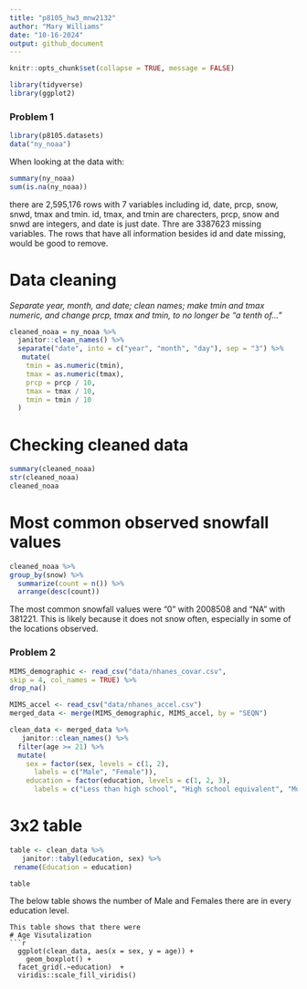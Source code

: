 ```yaml
---
title: "p8105_hw3_mnw2132"
author: "Mary Williams"
date: "10-16-2024"
output: github_document
---
```


```r
knitr::opts_chunk$set(collapse = TRUE, message = FALSE)
```

```r
library(tidyverse)
library(ggplot2)
```

### Problem 1

```r
library(p8105.datasets)
data("ny_noaa")
```

When looking at the data with: 
```r
summary(ny_noaa)
sum(is.na(ny_noaa))
```
there are 2,595,176 rows with 7 variables including id, date, prcp, snow, snwd, tmax and tmin. id, tmax, and tmin are charecters, prcp, snow and snwd are integers, and date is just date. Thre are 3387623 missing variables. The rows that have all information besides id and date missing, would be good to remove. 

# Data cleaning
*Separate year, month, and date; clean names; make tmin and tmax numeric, and change prcp, tmax and tmin, to no longer be "a tenth of..."*
```r
cleaned_noaa = ny_noaa %>%
  janitor::clean_names() %>%
  separate("date", into = c("year", "month", "day"), sep = "3") %>%
   mutate(
    tmin = as.numeric(tmin),
    tmax = as.numeric(tmax),
    prcp = prcp / 10,
    tmax = tmax / 10,
    tmin = tmin / 10
  )
```
# Checking cleaned data 
```r
summary(cleaned_noaa)
str(cleaned_noaa)
cleaned_noaa
```

# Most common observed snowfall values
```r
cleaned_noaa %>%
group_by(snow) %>%
  summarize(count = n()) %>%
  arrange(desc(count))
```
The most common snowfall values were "0" with 2008508 and "NA" with 381221. This is likely because it does not snow often, especially in some of the locations observed. 


### Problem 2
```r
MIMS_demographic <- read_csv("data/nhanes_covar.csv",
skip = 4, col_names = TRUE) %>%
drop_na()
```

```r
MIMS_accel <- read_csv("data/nhanes_accel.csv")
merged_data <- merge(MIMS_demographic, MIMS_accel, by = "SEQN")
```
  
```r
clean_data <- merged_data %>%
   janitor::clean_names() %>%
  filter(age >= 21) %>%
  mutate(
    sex = factor(sex, levels = c(1, 2), 
      labels = c("Male", "Female")),
    education = factor(education, levels = c(1, 2, 3), 
      labels = c("Less than high school", "High school equivalent", "More than high school")))
```
# 3x2 table
```r
table <- clean_data %>%
   janitor::tabyl(education, sex) %>%
 rename(Education = education)

table
```
The below table shows the number of Male and Females there are in every education level. 

```
This table shows that there were 
# Age Visutalization
```r
  ggplot(clean_data, aes(x = sex, y = age)) + 
    geom_boxplot() +
  facet_grid(.~education)  +         
  viridis::scale_fill_viridis()  

```
